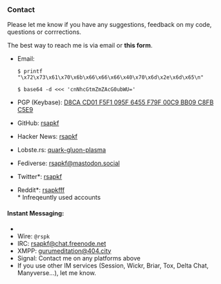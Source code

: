 
<Head title="Contact" />

### Contact

Please let me know if you have any suggestions, feedback on my code, questions or corrrections.

The best way to reach me is via email or __<Link to="/form">this form</Link>__.

- Email:
  
  `$ printf "\x72\x73\x61\x70\x6b\x66\x66\x66\x40\x70\x6d\x2e\x6d\x65\n"`

  `$ base64 -d <<< 'cnNhcGtmZmZAcG0ubWU='`

- PGP (Keybase): [D8CA CD01 F5F1 095F 6455 F79F 00C9 BB09 C8FB C5E9](https://keybase.io/rsapkf)
- GitHub: [rsapkf](https://github.com/rsapkf)
- Hacker News: [rsapkf](https://news.ycombinator.com/user?id=rsapkf)
- Lobste.rs: [quark-gluon-plasma](https://lobste.rs/u/quark-gluon-plasma)
- Fediverse: [rsapkf@mastodon.social](https://mastodon.social/@rsapkf)
- Twitter*: [rsapkf](https://twitter.com/rsapkf)
- Reddit*: [rsapkfff](https://old.reddit.com/u/rsapkfff) <br />
\* Infreqeuntly used accounts

#### Instant Messaging:
- [ matrix ]: [@rowreduction:matrix.org](https://matrix.to/#/@rowreduction:matrix.org)
- Wire: `@rspk`
- IRC: [rsapkf@chat.freenode.net](ircs://chat.freenode.net)
- XMPP: [gurumeditation@404.city](xmpp:gurumeditation@404.city)
- Signal: Contact me on any platforms above
- If you use other IM services (Session, Wickr, Briar, Tox, Delta Chat, Manyverse...), let me know.